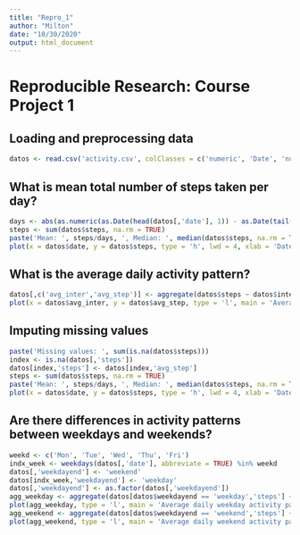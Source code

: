 ---
title: "Repro_1"
author: "Milton"
date: "10/30/2020"
output: html_document
---

# Reproducible Research: Course Project 1

## Loading and preprocessing data

```{r load}
datos <- read.csv('activity.csv', colClasses = c('numeric', 'Date', 'numeric'))
```

## What is mean total number of steps taken per day?

```{r mean_median}
days <- abs(as.numeric(as.Date(head(datos[,'date'], 1)) - as.Date(tail(datos[,'date'], 1))))
steps <- sum(datos$steps, na.rm = TRUE)
paste('Mean: ', steps/days, ', Median: ', median(datos$steps, na.rm = TRUE))
plot(x = datos$date, y = datos$steps, type = 'h', lwd = 4, xlab = 'Date', ylab = 'Steps')
```

## What is the average daily activity pattern?

```{r daily_pattern}
datos[,c('avg_inter','avg_step')] <- aggregate(datos$steps ~ datos$interval, FUN = mean)
plot(x = datos$avg_inter, y = datos$avg_step, type = 'l', main = 'Average daily activity pattern, averaged across all days', xlab = 'Time', ylab = 'Average of steps')
```

## Imputing missing values

```{r missing}
paste('Missing values: ', sum(is.na(datos$steps)))
index <- is.na(datos[,'steps'])
datos[index,'steps'] <- datos[index,'avg_step']
steps <- sum(datos$steps, na.rm = TRUE)
paste('Mean: ', steps/days, ', Median: ', median(datos$steps, na.rm = TRUE))
plot(x = datos$date, y = datos$steps, type = 'h', lwd = 4, xlab = 'Date', ylab = 'Steps')
```

## Are there differences in activity patterns between weekdays and weekends?
```{r weekday}
weekd <- c('Mon', 'Tue', 'Wed', 'Thu', 'Fri')
indx_week <- weekdays(datos[,'date'], abbreviate = TRUE) %in% weekd
datos[,'weekdayend'] <- 'weekend'
datos[indx_week,'weekdayend'] <- 'weekday'
datos[,'weekdayend'] <- as.factor(datos[,'weekdayend'])
agg_weekday <- aggregate(datos[datos$weekdayend == 'weekday','steps'] ~ datos[datos$weekdayend == 'weekday','interval'], FUN = mean)
plot(agg_weekday, type = 'l', main = 'Average daily weekday activity pattern, averaged across all weekdays', xlab = 'Time', ylab = 'Average of steps')
agg_weekend <- aggregate(datos[datos$weekdayend == 'weekend','steps'] ~ datos[datos$weekdayend == 'weekend','interval'], FUN = mean)
plot(agg_weekend, type = 'l', main = 'Average daily weekend activity pattern, averaged across all weekends', xlab = 'Time', ylab = 'Average of steps')
```
